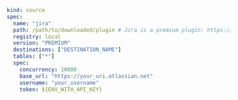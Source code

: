 ```yaml copy
kind: source
spec:
  name: "jira"
  path: /path/to/downloaded/plugin # Jira is a premium plugin: https://cloudquery.io/buy/jira
  registry: local
  version: "PREMIUM"
  destinations: ["DESTINATION_NAME"]
  tables: ["*"]
  spec:
    concurrency: 10000
    base_url: "https://your_uri.atlassian.net"
  	username: "your_username"
    token: ${ENV_WITH_API_KEY}
```
